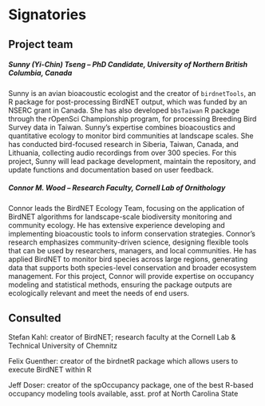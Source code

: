 # Signatories
<!--
This section provides the ISC with a view of the support received from
the community for a proposal. Acceptance isn't predicated on
popularity but community acceptance is important. Willingness to
accept outside input is also a good marker for project delivery.

An optional section would be for R-Core signatories where changes to R
are proposed.
-->

## Project team
<!--
Who are the people responsible for actually delivering the project if
the proposal gets accepted and are already signed up and rearing to
go? Briefly describe all participants and the skills they will bring
to the project.
-->

##### Sunny (Yi-Chin) Tseng – PhD Candidate, University of Northern British Columbia, Canada
Sunny is an avian bioacoustic ecologist and the creator of `birdnetTools`, an R package for post-processing BirdNET output, which was funded by an NSERC grant in Canada. She has also developed `bbsTaiwan` R package through the rOpenSci Championship program, for processing Breeding Bird Survey data in Taiwan. Sunny’s expertise combines bioacoustics and quantitative ecology to monitor bird communities at landscape scales. She has conducted bird-focused research in Siberia, Taiwan, Canada, and Lithuania, collecting audio recordings from over 300 species. For this project, Sunny will lead package development, maintain the repository, and update functions and documentation based on user feedback.

##### Connor M. Wood – Research Faculty, Cornell Lab of Ornithology
Connor leads the BirdNET Ecology Team, focusing on the application of BirdNET algorithms for landscape-scale biodiversity monitoring and community ecology. He has extensive experience developing and implementing bioacoustic tools to inform conservation strategies. Connor’s research emphasizes community-driven science, designing flexible tools that can be used by researchers, managers, and local communities. He has applied BirdNET to monitor bird species across large regions, generating data that supports both species-level conservation and broader ecosystem management. For this project, Connor will provide expertise on occupancy modeling and statistical methods, ensuring the package outputs are ecologically relevant and meet the needs of end users.


## Consulted
<!--
Who has been given the opportunity to provide feedback on the
proposal? This should include any R Consortium & ISC members who the
proposal has been discussed with.
-->

Stefan Kahl: creator of BirdNET; research faculty at the Cornell Lab & Technical University of Chemnitz

Felix Guenther: creator of the birdnetR package which allows users to execute BirdNET within R

Jeff Doser: creator of the spOccupancy package, one of the best R-based occupancy modeling tools available, asst. prof at North Carolina State



